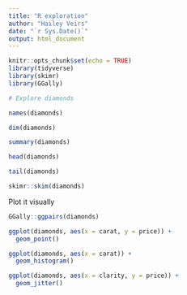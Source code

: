 ```yaml
---
title: "R exploration"
author: "Hailey Veirs"
date: "`r Sys.Date()`"
output: html_document
---
```


```r
knitr::opts_chunk$set(echo = TRUE)
library(tidyverse)
library(skimr)
library(GGally)

```


```r
# Explore diamonds

names(diamonds)

dim(diamonds)

summary(diamonds)

head(diamonds)

tail(diamonds)

skimr::skim(diamonds)

```

Plot it visually

```r
GGally::ggpairs(diamonds)

```

```r
ggplot(diamonds, aes(x = carat, y = price)) +
  geom_point()

ggplot(diamonds, aes(x = carat)) +
  geom_histogram()

ggplot(diamonds, aes(x = clarity, y = price)) + 
  geom_jitter()

```


